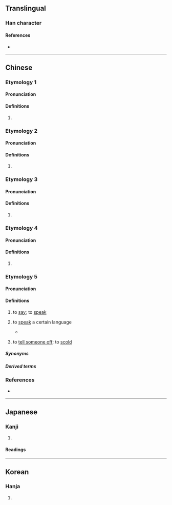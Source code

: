{{character info}}
==Translingual==

===Han character===
{{Han char|rn=30|rad=口|as=05|sn=8|four=66010|canj=RAM|ids=⿰口旦}}

====References====
* {{Han ref|kx=0184.010|dkj=03474|dj=0403.010|hdz=10600.010|uh=547E|ud=21630|bh=CBE3|bd=52195}}

----

==Chinese==
{{zh-forms}}

===Etymology 1===

====Pronunciation====
{{zh-pron
|m=dá
|c=daat3
|mc=1
|oc=1
|cat=
}}

====Definitions====
{{zh-hanzi}}

# {{rfdef|zh}}

===Etymology 2===

====Pronunciation====
{{zh-pron
|m=dàn
|c=taan2
|cat=
}}

====Definitions====
{{zh-hanzi}}

# {{rfdef|zh}}

===Etymology 3===

====Pronunciation====
{{zh-pron
|m=tǎ
|cat=
}}

====Definitions====
{{zh-hanzi}}

# {{zh-only used in|呾噠}}

===Etymology 4===

====Pronunciation====
{{zh-pron
|m=yà
|mc=2
|oc=2
|cat=
}}

====Definitions====
{{zh-hanzi}}

# {{rfdef|zh}}

===Etymology 5===
{{zh-forms|alt=詚}}

====Pronunciation====
{{zh-pron
|m=
|c=
|h=
|md=
|mn=tàⁿ
|mn-t=dan3
|w=
|mc=
|oc=
|mn-ta=
|cat=v
}}

====Definitions====
{{zh-hanzi}}

# {{lb|zh|Min Nan|chiefly|Teochew|Zhao'an|_|Hokkien}} to [[say]]; to [[speak]]
#: {{zh-x|呾話|to [[speak]]; to [[talk]]|tr='''dan3''' uê7|MN-T}}
# {{lb|zh|Teochew|Zhao'an|_|Hokkien}} to [[speak]] a certain language
#* {{zh-x|汝 覺得 呾 潮州話 在 新加坡 應 唔 應該 流傳 下去？抑是\啊是 華人 呾 華語 就 夠 了？|Do you think Teochew language should be preserved in Singapore or is Mandarin good enough?|MN-T|ref='''2015''', Li Wei, ''Multilingualism in the Chinese Diaspora Worldwide: Transnational Connections and Local Social Realities'', Routledge {{ISBN|9781317638988}}, page 209}}
# {{lb|zh|Teochew}} to [[tell someone off]]; to [[scold]]

=====Synonyms=====
{{zh-dial|說}}

=====Derived terms=====
{{zh-der|無講無呾|七呾八呾|四散呾|亂呾|散呾|呾話}}

===References===
* {{R:twedu|B00303}}

----

==Japanese==

===Kanji===
{{ja-kanji|grade=|rs=口05}}

# {{rfdef|ja|sort=口05}}

====Readings====
{{rfv-pron|ja}}
{{ja-readings
|goon=たち<!--, えち, てち-->
|kanon=たつ<!--, あつ-->
|kun=しかりあ-う<しかりあ-ふ, よびあ-う<よびあ-ふ
}}

----

==Korean==

===Hanja===
{{ko-hanja|hangeul=달|rv=dal|mr=tal}}

# {{rfdef|ko|sort=口05}}